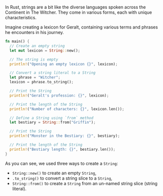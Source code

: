 In Rust, strings are a bit like the diverse languages spoken across the Continent in The Witcher. They come in various forms, each with unique characteristics.

Imagine creating a lexicon for Geralt, containing various terms and phrases he encounters in his journey.

```rust
fn main() {
  // Create an empty string
  let mut lexicon = String::new();

  // The string is empty
  println!("Opening an empty lexicon {}", lexicon);

  // Convert a string literal to a String
  let phrase = "Witcher";
  lexicon = phrase.to_string();

  // Print the String
  println!("Geralt's profession: {}", lexicon);

  // Print the length of the String
  println!("Number of characters: {}", lexicon.len());

  // Define a String using `from` method
  let bestiary = String::from("Griffin");

  // Print the String
  println!("Monster in the Bestiary: {}", bestiary);

  // Print the length of the String
  println!("Bestiary length: {}", bestiary.len());
}
```

As you can see, we used three ways to create a `String`:

-   `String::new()` to create an empty `String`,
-   `.to_string()` to convert a string slice to a `String`,
-   `String::from()` to create a `String` from an un-named string slice (string literal).